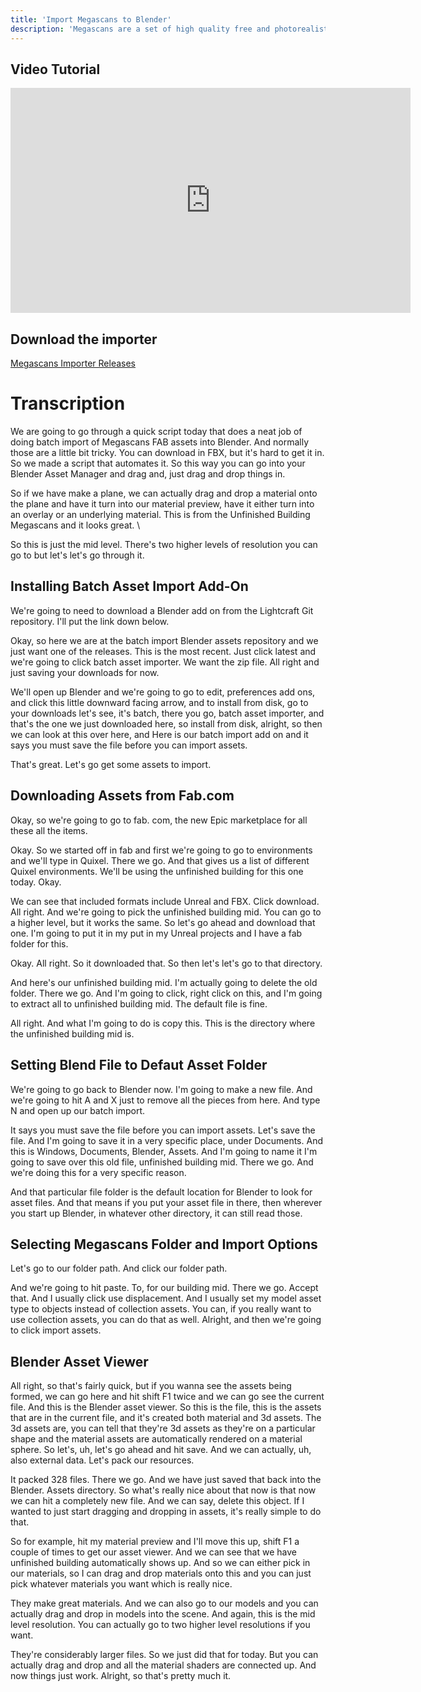 ```yaml
---
title: 'Import Megascans to Blender'
description: 'Megascans are a set of high quality free and photorealistic scanned assets available on Fab.com. Use this free Blender add-on to batch import them and create clean Blender assets for use in your projects.'
---
```


## Video Tutorial

<iframe src="https://share.descript.com/embed/nhBm4loezId" width="640" height="360" frameborder="0" allowfullscreen></iframe>

## Download the importer

[Megascans Importer Releases](https://github.com/LightcraftTechnology/Batch-Import-BlenderAssets/releases/tag/v0.0.4)

# Transcription

We are going to go through a quick script today that does a neat job of doing batch import of Megascans FAB assets into Blender. And normally those are a little bit tricky. You can download in FBX, but it's hard to get it in. So we made a script that automates it. So this way you can go into your Blender Asset Manager and drag and, just drag and drop things in.

So if we have make a plane, we can actually drag and drop a material onto the plane and have it turn into our material preview, have it either turn into an overlay or an underlying material. This is from the Unfinished Building Megascans and it looks great. \\

So this is just the mid level. There's two higher levels of resolution you can go to but let's let's go through it. 


## Installing Batch Asset Import Add-On

We're going to need to download a Blender add on from the Lightcraft Git repository. I'll put the link down below.

Okay, so here we are at the batch import Blender assets repository and we just want one of the releases. This is the most recent. Just click latest and we're going to click batch asset importer. We want the zip file. All right and just saving your downloads for now. 

We'll open up Blender and we're going to go to edit, preferences add ons, and click this little downward facing arrow, and to install from disk, go to your downloads let's see, it's batch, there you go, batch asset importer, and that's the one we just downloaded here, so install from disk, alright, so then we can look at this over here, and Here is our batch import add on and it says you must save the file before you can import assets.

That's great. Let's go get some assets to import.


## Downloading Assets from Fab.com

Okay, so we're going to go to fab. com, the new Epic marketplace for all these all the items.

Okay. So we started off in fab and first we're going to go to environments and we'll type in Quixel. There we go. And that gives us a list of different Quixel environments. We'll be using the unfinished building for this one today. Okay.

We can see that included formats include Unreal and FBX. Click download. All right. And we're going to pick the unfinished building mid. You can go to a higher level, but it works the same. So let's go ahead and download that one. I'm going to put it in my put in my Unreal projects and I have a fab folder for this.

Okay. All right. So it downloaded that. So then let's let's go to that directory.

And here's our unfinished building mid. I'm actually going to delete the old folder. There we go. And I'm going to click, right click on this, and I'm going to extract all to unfinished building mid. The default file is fine.

All right. And what I'm going to do is copy this. This is the directory where the unfinished building mid is. 


## Setting Blend File to Defaut Asset Folder

We're going to go back to Blender now. I'm going to make a new file. And we're going to hit A and X just to remove all the pieces from here. And type N and open up our batch import.

It says you must save the file before you can import assets. Let's save the file. And I'm going to save it in a very specific place, under Documents. And this is Windows, Documents, Blender, Assets. And I'm going to name it I'm going to save over this old file, unfinished building mid. There we go. And we're doing this for a very specific reason.

And that particular file folder is the default location for Blender to look for asset files. And that means if you put your asset file in there, then wherever you start up Blender, in whatever other directory, it can still read those. 


## Selecting Megascans Folder and Import Options

Let's go to our folder path. And click our folder path.

And we're going to hit paste. To, for our building mid. There we go. Accept that. And I usually click use displacement. And I usually set my model asset type to objects instead of collection assets. You can, if you really want to use collection assets, you can do that as well. Alright, and then we're going to click import assets.




## Blender Asset Viewer

All right, so that's fairly quick, but if you wanna see the assets being formed, we can go here and hit shift F1 twice and we can go see the current file. And this is the Blender asset viewer. So this is the file, this is the assets that are in the current file, and it's created both material and 3d assets. The 3d assets are, you can tell that they're 3d assets as they're on a particular shape and the material assets are automatically rendered on a material sphere. So let's, uh, let's go ahead and hit save. And we can actually, uh, also external data. Let's pack our resources.

It packed 328 files. There we go. And we have just saved that back into the Blender. Assets directory. So what's really nice about that now is that now we can hit a completely new file. And we can say, delete this object. If I wanted to just start dragging and dropping in assets, it's really simple to do that.

So for example, hit my material preview and I'll move this up, shift F1 a couple of times to get our asset viewer. And we can see that we have unfinished building automatically shows up. And so we can either pick in our materials, so I can drag and drop materials onto this and you can just pick whatever materials you want which is really nice.

They make great materials. And we can also go to our models and you can actually drag and drop in models into the scene. And again, this is the mid level resolution. You can actually go to two higher level resolutions if you want.

They're considerably larger files. So we just did that for today. But you can actually drag and drop and all the material shaders are connected up. And now things just work. Alright, so that's pretty much it.

